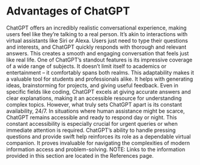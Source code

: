 # Advantages of ChatGPT
ChatGPT offers an incredibly realistic conversational experience, making users feel like they're talking to a real person. It's akin to interactions with virtual assistants like Siri or Alexa. Users just need to type their questions and interests, and ChatGPT quickly responds with thorough and relevant answers. This creates a smooth and engaging conversation that feels just like real life.
One of ChatGPT's standout features is its impressive coverage of a wide range of subjects. It doesn't limit itself to academics or entertainment – it comfortably spans both realms. This adaptability makes it a valuable tool for students and professionals alike. It helps with generating ideas, brainstorming for projects, and giving useful feedback. Even in specific fields like coding, ChatGPT excels at giving accurate answers and clear explanations, making it an accessible resource for understanding complex topics.
However, what truly sets ChatGPT apart is its constant availability, 24/7. In situations where human assistance might be scarce, ChatGPT remains accessible and ready to respond day or night. This constant accessibility is especially crucial for urgent queries or when immediate attention is required. ChatGPT's ability to handle pressing questions and provide swift help reinforces its role as a dependable virtual companion. It proves invaluable for navigating the complexities of modern information access and problem-solving.
NOTE: Links to the information provided in this section are located in the References page.
